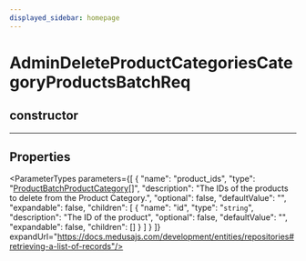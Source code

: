 ```yaml
---
displayed_sidebar: homepage
---
```



# AdminDeleteProductCategoriesCategoryProductsBatchReq

## constructor

___

## Properties

<ParameterTypes parameters={[
  {
    "name": "product_ids",
    "type": "[ProductBatchProductCategory](medusa.ProductBatchProductCategory.mdx)[]",
    "description": "The IDs of the products to delete from the Product Category.",
    "optional": false,
    "defaultValue": "",
    "expandable": false,
    "children": [
      {
        "name": "id",
        "type": "`string`",
        "description": "The ID of the product",
        "optional": false,
        "defaultValue": "",
        "expandable": false,
        "children": []
      }
    ]
  }
]} expandUrl="https://docs.medusajs.com/development/entities/repositories#retrieving-a-list-of-records"/>
